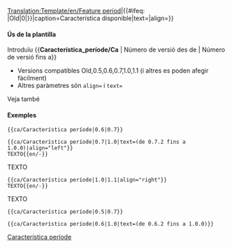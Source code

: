 <noinclude>[[Translation:Template/en/Feature period]]</noinclude><noinclude></noinclude><includeonly>{{en/VersionBox|{{#ifeq: {{{1|}}}|Old|0|{{{1|}}}}}|{{#ifeq: {{{2|}}}|Old|0|{{{2|}}}}}|caption=Característica disponible|text={{{text|}}}|align={{{align|center}}}}}</includeonly><noinclude>


====Ús de la plantilla====
Introduïu <nowiki>{{</nowiki>'''Característica_període/Ca'''<nowiki> | Número de versió des de | Número de versió fins a}}</nowiki>
*Versions compatibles Old,0.5,0.6,0.7,1.0,1.1 (i altres es poden afegir fàcilment)
*Altres paràmetres són <code>align=</code> i <code>text=</code>
Veja també {{en/s|Característica/Ca}}

====Exemples====
<pre>{{ca/Característica període|0.6|0.7}}</pre>
{{ca/Característica període|0.6|0.7}}
<pre>{{ca/Característica període|0.7|1.0|text=(de 0.7.2 fins a 1.0.0)|align="left"}}
TEXTO{{en/-}}</pre>
{{ca/Característica període|0.7|1.0|text=(de 0.7.2 fins a 1.0.0)|align="left"}}
TEXTO{{en/-}}
<pre>{{ca/Característica període|1.0|1.1|align="right"}}
TEXTO{{en/-}}</pre>
{{ca/Característica període|1.0|1.1|align="right"}}
TEXTO{{en/-}}
<pre>{{ca/Característica període|0.5|0.7}}</pre>
{{ca/Característica període|0.5|0.7}}
<pre>{{ca/Característica període|0.6|1.0|text=(de 0.6.2 fins a 1.0.0)}}</pre>
{{ca/Característica període|0.6|1.0|text=(de 0.6.2 fins a 1.0.0)}}


[[Category:ca/Plantilles|Característica període]]
</noinclude>